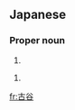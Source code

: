 ==Japanese==
{{ja-kanjitab|ふる|たに|yomi=k}}

===Proper noun===
{{ja-pos|proper|ふるたに}}

# {{surname|lang=ja|sort=ふるたに}}

{{ja-kanjitab|ふる|や}}

{{ja-pos|proper|ふるや}}

# {{surname|lang=ja|sort=ふるや}}

[[fr:古谷]]